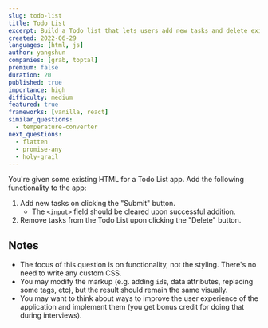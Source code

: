 ```yaml
---
slug: todo-list
title: Todo List
excerpt: Build a Todo list that lets users add new tasks and delete existing tasks
created: 2022-06-29
languages: [html, js]
author: yangshun
companies: [grab, toptal]
premium: false
duration: 20
published: true
importance: high
difficulty: medium
featured: true
frameworks: [vanilla, react]
similar_questions:
  - temperature-converter
next_questions:
  - flatten
  - promise-any
  - holy-grail
---
```


You're given some existing HTML for a Todo List app. Add the following functionality to the app:

1. Add new tasks on clicking the "Submit" button.
   - The `<input>` field should be cleared upon successful addition.
1. Remove tasks from the Todo List upon clicking the "Delete" button.

## Notes

- The focus of this question is on functionality, not the styling. There's no need to write any custom CSS.
- You may modify the markup (e.g. adding `id`s, data attributes, replacing some tags, etc), but the result should remain the same visually.
- You may want to think about ways to improve the user experience of the application and implement them (you get bonus credit for doing that during interviews).
